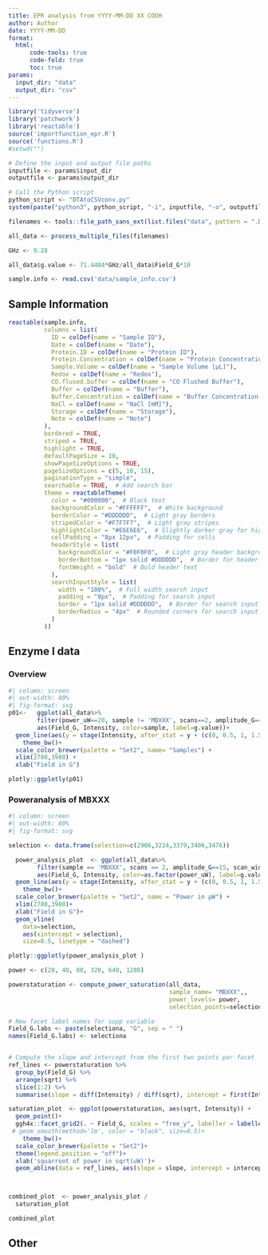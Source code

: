 ```yaml
---
title: EPR analysis from YYYY-MM-DD XX CODH
author: Author
date: YYYY-MM-DD
format: 
  html:
      code-tools: true
      code-fold: true
      toc: true
params:
  input_dir: "data"
  output_dir: "csv"
---
```


```r
library('tidyverse')
library('patchwork')
library('reactable')
source('importfunction_epr.R')
source('functions.R')
#setwd("")
```


```r
# Define the input and output file paths
inputfile <- params$input_dir
outputfile <- params$output_dir

# Call the Python script
python_script <- "DTAtoCSVconv.py"
system(paste("python3", python_script, "-i", inputfile, "-o", outputfile, "-a"))

```


```r
filenames <- tools::file_path_sans_ext(list.files("data", pattern = ".DTA"))

all_data <- process_multiple_files(filenames)

GHz <- 9.28

all_data$g.value <- 71.4484*GHz/all_data$Field_G*10

sample.info <- read.csv('data/sample_info.csv')
```

## Sample Information
```r
reactable(sample.info, 
          columns = list(
            ID = colDef(name = "Sample ID"),
            Date = colDef(name = "Date"),
            Protein.ID = colDef(name = "Protein ID"),
            Protein.Concentration = colDef(name = "Protein Concentration [µM]"),
            Sample.Volume = colDef(name = "Sample Volume [µL]"),
            Redox = colDef(name = "Redox"),
            CO.flused.buffer = colDef(name = "CO Flushed Buffer"),
            Buffer = colDef(name = "Buffer"),
            Buffer.Concentration = colDef(name = "Buffer Concentration [mM]"),
            NaCl = colDef(name = "NaCl [mM]"),
            Storage = colDef(name = "Storage"),
            Note = colDef(name = "Note")
          ),
          bordered = TRUE,
          striped = TRUE,
          highlight = TRUE,
          defaultPageSize = 10,
          showPageSizeOptions = TRUE,
          pageSizeOptions = c(5, 10, 15),
          paginationType = "simple",
          searchable = TRUE,  # Add search bar
          theme = reactableTheme(
            color = "#000000",  # Black text
            backgroundColor = "#FFFFFF",  # White background
            borderColor = "#DDDDDD",  # Light gray borders
            stripedColor = "#F7F7F7",  # Light gray stripes
            highlightColor = "#E6E6E6",  # Slightly darker gray for highlight
            cellPadding = "8px 12px",  # Padding for cells
            headerStyle = list(
              backgroundColor = "#F0F0F0",  # Light gray header background
              borderBottom = "1px solid #DDDDDD",  # Border for header
              fontWeight = "bold"  # Bold header text
            ),
            searchInputStyle = list(
              width = "100%",  # Full width search input
              padding = "8px",  # Padding for search input
              border = "1px solid #DDDDDD",  # Border for search input
              borderRadius = "4px"  # Rounded corners for search input
            )
          ))
```


## Enzyme I data
### Overview
```r
#| column: screen
#| out-width: 80%
#| fig-format: svg
p01<-   ggplot(all_data%>%
        filter(power_uW==20, sample != 'MBXXX', scans==2, amplitude_G==15), 
        aes(Field_G, Intensity, color=sample, label=g.value))+
  geom_line(aes(y = stage(Intensity, after_stat = y + (c(0, 0.5, 1, 1.5, 2))[group])), linewidth=1)+
    theme_bw()+
  scale_color_brewer(palette = "Set2", name= "Samples") + 
  xlim(2780,3980) +
  xlab("Field in G")

plotly::ggplotly(p01)
```

### Poweranalysis of MBXXX
```r
#| column: screen
#| out-width: 80%
#| fig-format: svg

selection <- data.frame(selection=c(2906,3224,3379,3406,3476))

  power_analysis_plot  <- ggplot(all_data%>%
        filter(sample == 'MBXXX', scans == 2, amplitude_G==15, scan_width==1200), 
        aes(Field_G, Intensity, color=as.factor(power_uW), label=g.value))+
  geom_line(aes(y = stage(Intensity, after_stat = y + (c(0, 0.5, 1, 1.5, 2))[group])), linewidth=1)+
    theme_bw()+
  scale_color_brewer(palette = "Set2", name = "Power in µW") + 
  xlim(2780,3980)+
  xlab("Field in G")+
  geom_vline(
    data=selection,
    aes(xintercept = selection),
    size=0.5, linetype = "dashed") 

plotly::ggplotly(power_analysis_plot )
```

```r
power <- c(20, 40, 80, 320, 640, 1280)

powerstaturation <- compute_power_saturation(all_data, 
                                             sample_name= "MBXXX",, 
                                             power_levels= power, 
                                             selection_points=selection$selection)

# New facet label names for supp variable
Field_G.labs <- paste(selectiona, "G", sep = " ")
names(Field_G.labs) <- selectiona


# Compute the slope and intercept from the first two points per facet
ref_lines <- powerstaturation %>%
  group_by(Field_G) %>%
  arrange(sqrt) %>%
  slice(1:2) %>%
  summarise(slope = diff(Intensity) / diff(sqrt), intercept = first(Intensity) - first(sqrt) * (diff(Intensity) / diff(sqrt)), .groups = 'drop')

saturation_plot  <- ggplot(powerstaturation, aes(sqrt, Intensity)) +
  geom_point()+
  ggh4x::facet_grid2(. ~ Field_G, scales = "free_y", labeller = labeller(Field_G = Field_G.labs), independent = "y")+ 
 # geom_smooth(method='lm', color = "black", size=0.5)+
    theme_bw()+
  scale_color_brewer(palette = "Set2")+
  theme(legend.position = "off")+
  xlab('squarroot of power in sqrt(uW)')+
  geom_abline(data = ref_lines, aes(slope = slope, intercept = intercept), color = "darkslategray4", linewidth = 1)



combined_plot  <- power_analysis_plot /
  saturation_plot 

combined_plot 

```


## Other
